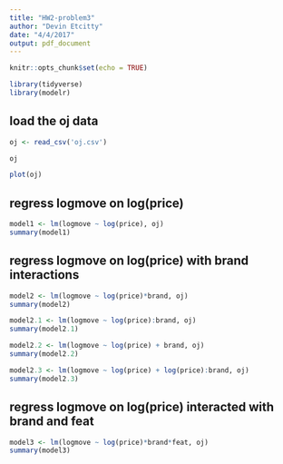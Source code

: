 ```yaml
---
title: "HW2-problem3"
author: "Devin Etcitty"
date: "4/4/2017"
output: pdf_document
---
```


```r
knitr::opts_chunk$set(echo = TRUE)
```

```r
library(tidyverse)
library(modelr)

```


## load the oj data
```r
oj <- read_csv('oj.csv')
```


```r
oj
```

```r
plot(oj)
```



## regress logmove on log(price)

```r
model1 <- lm(logmove ~ log(price), oj)
summary(model1)
```


## regress logmove on log(price) with brand interactions

```r
model2 <- lm(logmove ~ log(price)*brand, oj)
summary(model2)
```


```r
model2.1 <- lm(logmove ~ log(price):brand, oj)
summary(model2.1)
```

```r
model2.2 <- lm(logmove ~ log(price) + brand, oj)
summary(model2.2)
```



```r
model2.3 <- lm(logmove ~ log(price) + log(price):brand, oj)
summary(model2.3)
```


## regress logmove on log(price) interacted with brand and feat

```r
model3 <- lm(logmove ~ log(price)*brand*feat, oj)
summary(model3)
```

